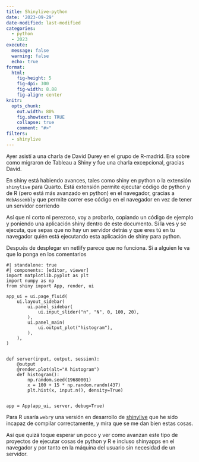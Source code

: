 ```yaml
---
title: Shinylive-python
date: '2023-09-29'
date-modified: last-modified
categories:
  - python
  - 2023
execute: 
  message: false
  warning: false
  echo: true
format: 
  html: 
    fig-height: 5
    fig-dpi: 300
    fig-width: 8.88
    fig-align: center
knitr:
  opts_chunk:
    out.width: 80%
    fig.showtext: TRUE
    collapse: true
    comment: "#>"
filters:
  - shinylive
---
```


Ayer asistí a una charla de David Durey en el grupo de R-madrid. Era
sobre como migraron de Tableau a Shiny y fue una charla excepcional,
gracias David.

En shiny está habiendo avances, tales como shiny en python o la
extensión `shinylive` para Quarto. Está extensión permite ejecutar
código de python y de R (pero está más avanzado en python) en el
navegador, gracias a `WebAssembly` que permite correr ese código en el
navegador en vez de tener un servidor corriendo

Así que ni corto ni perezoso, voy a probarlo, copiando un código de
ejemplo y poniendo una aplicación shiny dentro de este documento. Si la
ves y se ejecuta, que sepas que no hay un servidor detrás y que eres tú
en tu navegador quién está ejecutando esta aplicación de shiny para
python.

::: callout-caution
Después de desplegar en netlify parece que no funciona. Si a alguien le
va que lo ponga en los comentarios
:::

```shinylive-python
#| standalone: true
#| components: [editor, viewer]
import matplotlib.pyplot as plt
import numpy as np
from shiny import App, render, ui

app_ui = ui.page_fluid(
    ui.layout_sidebar(
        ui.panel_sidebar(
            ui.input_slider("n", "N", 0, 100, 20),
        ),
        ui.panel_main(
            ui.output_plot("histogram"),
        ),
    ),
)


def server(input, output, session):
    @output
    @render.plot(alt="A histogram")
    def histogram():
        np.random.seed(19680801)
        x = 100 + 15 * np.random.randn(437)
        plt.hist(x, input.n(), density=True)


app = App(app_ui, server, debug=True)

```

Para R usaría `webr`y una versión en desarrollo de
[shinylive](https://github.com/posit-dev/shinylive) que he sido incapaz
de compilar correctamente, y mira que se me dan bien estas cosas.

Así que quizá toque esperar un poco y ver como avanzan este tipo de
proyectos de ejecutar cosas de python y R e incluso shinyapps en el
navegador y por tanto en la máquina del usuario sin necesidad de un
servidor.
